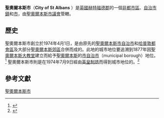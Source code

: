 {{Other uses|聖奧爾本斯 (消歧義)}}
{{Infobox settlement
<!-- See {{Infobox settlement}} for the full list of available fields -->
<!-- Elements common to United Kingdom -->
| timezone                = [[格林尼治平時|GMT]]
| utc_offset              = 0
| timezone_DST            = [[英國夏令時間|BST]]
| utc_offset_DST          = +1

<!-- Elements common to administrative division of this type (English two-tier district) -->
| settlement_type         = [[非都市區|非都市區]]，[[英國自治市鎮地位|自治市鎮]]，[[英國城市地位|市]]
| subdivision_type        = 國家
| subdivision_type1       = [[構成國|構成國]]
| subdivision_type2       = [[區域_(英格蘭)|區域]]
| subdivision_type3       = [[非都市郡|非都市郡]]
| subdivision_type5       = Admin HQ
| subdivision_name        = [[英國|英國]]
| subdivision_name1       = [[英格蘭|英格蘭]]
| government_type         = 非都會區議會
| leader_title            = Leadership
| leader_title1           = MPs
| established_title1      = 成立於
| population_density_km2  = auto
| population_blank1_title = 民族
| blank1_name             = [[ONS編碼|ONS編碼]]
| blank2_name             = [[英國國家格網參考系統|OS格網參考]]

<!-- Elements unique to this article -->
| official_name           = City of St Albans
| image_skyline           = StAlbansCathedral-PS02.JPG
| imagesize               =
| image_alt               =
| image_caption           = [[聖奧爾本斯大教堂|聖奧爾本斯大教堂]]
| image_shield            =
| shield_size             =
| shield_alt              =
| shield_link             =
| image_map               = St Albans UK locator map.svg
| mapsize                 = 150px
| map_alt                 =
| map_caption             = 聖奧爾本斯市在赫特福德郡的位置
| subdivision_name2       = [[東英格蘭|東英格蘭]]
| subdivision_name3       = [[赫特福德郡|赫特福德郡]]
| subdivision_name5       = [[聖奧爾本斯|聖奧爾本斯]]
| established_date1       = 1974年4月1日
| governing_body          = [[聖奧爾本斯市議會|聖奧爾本斯市議會]]
| leader_party            = <!-- {{English district control|GSS=E07000100}} -->
| leader_name             = Leader & Cabinet
| leader_name1            = Anne Main<br>Peter Lilley
| area_rank               = {{English district area rank|GSS=E07000100}}
| area_total_km2          = 161.18
| population_total        = {{English district population|GSS=E07000100}}
| population_as_of        = {{English statistics year}}
| population_rank         = {{English district rank|GSS=E07000100}}
| population_blank1       = 90.9% 白人<br />4.1% 南亞人<br />1.7% 黑人<br />1.9% 混血<br />1.4% 中國人或其他
| blank1_info             = 26UG (ONS)<br />E07000100 (GSS)
| blank2_info             = {{gbmappingsmall|TL148073}}
| website                 = {{URL|www.stalbans.gov.uk}}
}}
'''聖奧爾本斯市'''（'''City of St Albans''' {{IPAc-en|s|ɨ|n|t|_|ˈ|ɔː|l|b|ən|z}}）是[[英國|英國]][[赫特福德郡|赫特福德郡]]的一個[[非都市區|非都市區]]、[[英國自治市鎮地位|自治市鎮]]和[[英國城市地位|市]]，由[[聖奧爾本斯市議會|聖奧爾本斯市議會]]管轄。

==歷史==
聖奧爾本斯市創立於1974年4月1日，是由原先的[[聖奧爾本斯市自治市|聖奧爾本斯市自治市]]和[[哈普敦都會區|哈普敦都會區]]及大部分[[聖奧爾本斯郊區|聖奧爾本斯郊區]]合併而成的。此地的城市地位要追溯到1877年因[[聖奧爾本斯大教堂|聖奧爾本斯大教堂]]建立而給予[[聖奧爾本斯|聖奧爾本斯]]的[[市自治市|市自治市]]（municipal borough）地位。<ref>{{LondonGazette|issue=24502|startpage=5185|date=11 September 1877|accessdate=12 May 2010}}</ref> 聖奧爾本斯市則是在1974年7月9日經由[[英皇制誥|英皇制誥]]而得到城市地位的。<ref>{{LondonGazette|issue=46352|startpage=7920|date=24 September 1974|accessdate=18 April 2008}}</ref>

== 參考文獻==
{{reflist}}

{{UK city}}

{{coord |51|47|N|00|20|W|display=title}}

{{DEFAULTSORT:St Albans, City Of}}
[[Category:聖奧爾本斯市|]]